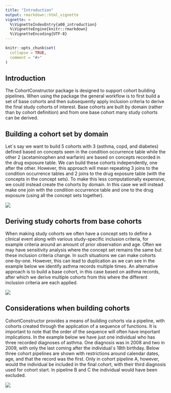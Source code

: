 ```yaml
---
title: "Introduction"
output: rmarkdown::html_vignette
vignette: >
  %\VignetteIndexEntry{a00_introduction}
  %\VignetteEngine{knitr::rmarkdown}
  %\VignetteEncoding{UTF-8}
---
```


```r
knitr::opts_chunk$set(
  collapse = TRUE,
  comment = "#>"
)
```

## Introduction

The CohortConstructor package is designed to support cohort building pipelines. When using the package the general workflow is to first build a set of base cohorts and then subsequently apply inclusion criteria to derive the final study cohorts of interest. Base cohorts are built by domain (rather than by cohort definition) and from one base cohort many study cohorts can be derived.

## Building a cohort set by domain

Let´s say we want to build 5 cohorts with 3 (asthma, copd, and diabetes) defined based on concepts seen in the condition occurrence table while the other 2 (acetaminophen and warfarin) are based on concepts recorded in the drug exposure table. We can build these cohorts independently, one after the other. However, this approach will mean repeating 3 joins to the condition occurrence tables and 2 joins to the drug exposure table (with the concepts in the concept sets). To make this less computationally expensive, we could instead create the cohorts by domain. In this case we will instead make one join with the condition occurrence table and one to the drug exposure (using all the concept sets together).

![](images/cohort_by_domain.png)

## Deriving study cohorts from base cohorts

When making study cohorts we often have a concept sets to define a clinical event along with various study-specific inclusion criteria, for example criteria around an amount of prior observation and age. Often we may have sensitivity analysis where the concept set remains the same but these inclusion criteria change. In such situations we can make cohorts one-by-one. However, this can lead to duplication as we can see in the example below we identify asthma records multiple times. An alternative approach is to build a base cohort, in this case based on asthma records, after which we derive multiple cohorts from this where the different inclusion criteria are each applied.

![](images/combined_cohort.png)

## Considerations when building cohorts

CohortConstructor provides a means of building cohorts via a pipeline, with cohorts created through the application of a sequence of functions. It is important to note that the order of the sequence will often have important implications. In the example below we have just one individual who has three recorded diagnoses of asthma. One diagnosis was in 2008 and two in 2009, with only the last coming after the individual´s 18th birthday. Below three cohort pipelines are shown with restrictions around calendar dates, age, and that the record was the first. Only in cohort pipeline A, however, would the individual be included in the final cohort, with their third diagnosis used for cohort start. In pipeline B and C the individual would have been excluded.  



![](images/pipeline.png)

